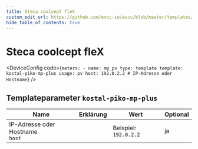 ```yaml
---
title: Steca coolcept fleX
custom_edit_url: https://github.com/evcc-io/evcc/blob/master/templates/definition/meter/kostal-piko-mp-plus.yaml
hide_table_of_contents: true
---
```



# Steca coolcept fleX

<div className="device-detail-container">
  <div className="device-detail-content">
    <DeviceFeatures features="" />

<DeviceConfig code={`meters:
    - name: my_pv
      type: template
      template: kostal-piko-mp-plus
      usage: pv
      host: 192.0.2.2 # IP-Adresse oder Hostname`}  />
  </div>
  <div className="device-detail-icon">
    <evcc-icon
      type="meter"
      name="steca-coolcept-flex"
      size="400px"
      alt="Steca coolcept fleX"
      className="device-detail-icon-img"
    ></evcc-icon>
  </div>
</div>

## Templateparameter `kostal-piko-mp-plus`

| Name | Erklärung | Wert | Optional |
|-----------|-----------|------|----------|
| IP-Adresse oder Hostname<br/>`host` |  | Beispiel: `192.0.2.2` | ja |

